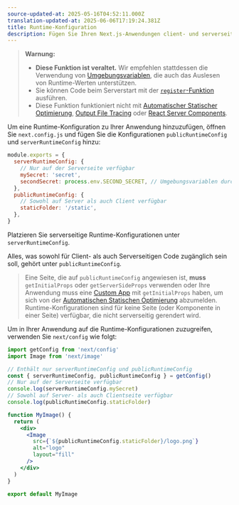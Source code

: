 ```yaml
---
source-updated-at: 2025-05-16T04:52:11.000Z
translation-updated-at: 2025-06-06T17:19:24.381Z
title: Runtime-Konfiguration
description: Fügen Sie Ihren Next.js-Anwendungen client- und serverseitige Runtime-Konfigurationen hinzu.
---
```


> **Warnung:**
>
> - **Diese Funktion ist veraltet.** Wir empfehlen stattdessen die Verwendung von [Umgebungsvariablen](/docs/pages/building-your-application/configuring/environment-variables), die auch das Auslesen von Runtime-Werten unterstützen.
> - Sie können Code beim Serverstart mit der [`register`-Funktion](/docs/app/building-your-application/optimizing/instrumentation) ausführen.
> - Diese Funktion funktioniert nicht mit [Automatischer Statischer Optimierung](/docs/pages/building-your-application/rendering/automatic-static-optimization), [Output File Tracing](/docs/pages/api-reference/next-config-js/output#automatically-copying-traced-files) oder [React Server Components](/docs/app/building-your-application/rendering/server-components).

Um eine Runtime-Konfiguration zu Ihrer Anwendung hinzuzufügen, öffnen Sie `next.config.js` und fügen Sie die Konfigurationen `publicRuntimeConfig` und `serverRuntimeConfig` hinzu:

```js filename="next.config.js"
module.exports = {
  serverRuntimeConfig: {
    // Nur auf der Serverseite verfügbar
    mySecret: 'secret',
    secondSecret: process.env.SECOND_SECRET, // Umgebungsvariablen durchreichen
  },
  publicRuntimeConfig: {
    // Sowohl auf Server als auch Client verfügbar
    staticFolder: '/static',
  },
}
```

Platzieren Sie serverseitige Runtime-Konfigurationen unter `serverRuntimeConfig`.

Alles, was sowohl für Client- als auch Serverseitigen Code zugänglich sein soll, gehört unter `publicRuntimeConfig`.

> Eine Seite, die auf `publicRuntimeConfig` angewiesen ist, **muss** `getInitialProps` oder `getServerSideProps` verwenden oder Ihre Anwendung muss eine [Custom App](/docs/pages/building-your-application/routing/custom-app) mit `getInitialProps` haben, um sich von der [Automatischen Statischen Optimierung](/docs/pages/building-your-application/rendering/automatic-static-optimization) abzumelden. Runtime-Konfigurationen sind für keine Seite (oder Komponente in einer Seite) verfügbar, die nicht serverseitig gerendert wird.

Um in Ihrer Anwendung auf die Runtime-Konfigurationen zuzugreifen, verwenden Sie `next/config` wie folgt:

```jsx
import getConfig from 'next/config'
import Image from 'next/image'

// Enthält nur serverRuntimeConfig und publicRuntimeConfig
const { serverRuntimeConfig, publicRuntimeConfig } = getConfig()
// Nur auf der Serverseite verfügbar
console.log(serverRuntimeConfig.mySecret)
// Sowohl auf Server- als auch Clientseite verfügbar
console.log(publicRuntimeConfig.staticFolder)

function MyImage() {
  return (
    <div>
      <Image
        src={`${publicRuntimeConfig.staticFolder}/logo.png`}
        alt="logo"
        layout="fill"
      />
    </div>
  )
}

export default MyImage
```